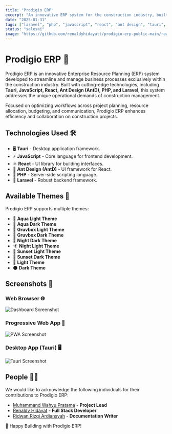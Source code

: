 ```yaml
---
title: "Prodigio ERP"
excerpt: "An innovative ERP system for the construction industry, built with Tauri, React, Ant Design, PHP, and Laravel."
date: "2025-01-31"
tags: ["laravel", "php", "javascript", "react", "ant design", "tauri", "rust"]
status: "selesai"
image: "https://github.com/renaldyhidayatt/prodigio-erp-public-main/raw/main/images/dashboard.png?raw=true"
---
```




# **Prodigio ERP** 🚀

Prodigio ERP is an innovative Enterprise Resource Planning (ERP) system developed to streamline and manage business processes exclusively within the construction industry. Built with cutting-edge technologies, including **Tauri, JavaScript, React, Ant Design (AntD), PHP, and Laravel**, this system addresses the unique operational demands of construction management.

Focused on optimizing workflows across project planning, resource allocation, budgeting, and communication, Prodigio ERP enhances efficiency and collaboration on construction projects.

## **Technologies Used** 🛠️

- 🖥️ **Tauri** - Desktop application framework.
- ⚡ **JavaScript** - Core language for frontend development.
- ⚛️ **React** - UI library for building interfaces.
- 🎨 **Ant Design (AntD)** - UI framework for React.
- 🐘 **PHP** - Server-side scripting language.
- 🚀 **Laravel** - Robust backend framework.

## **Available Themes** 🎨

Prodigio ERP supports multiple themes:

- 🌊 **Aqua Light Theme**
- 🌊 **Aqua Dark Theme**
- 🎨 **Gruvbox Light Theme**
- 🎨 **Gruvbox Dark Theme**
- 🌙 **Night Dark Theme**
- ☀️ **Night Light Theme**
- 🌅 **Sunset Light Theme**
- 🌅 **Sunset Dark Theme**
- 🔆 **Light Theme**
- 🌑 **Dark Theme**

## **Screenshots** 📸

### **Web Browser** 🌐
<img src="https://github.com/renaldyhidayatt/prodigio-erp-public-main/raw/main/images/dashboard.png?raw=true" alt="Dashboard Screenshot" width={600} height={400} />

### **Progressive Web App** 📱
<img src="https://github.com/renaldyhidayatt/prodigio-erp-public-main/raw/main/images/pwa.png?raw=true" alt="PWA Screenshot" width={600} height={400} />

### **Desktop App (Tauri)** 🖥️
<img src="https://github.com/renaldyhidayatt/prodigio-erp-public-main/raw/main/images/tauri.png?raw=true" alt="Tauri Screenshot" width={600} height={400} />

## **People** 👨‍💻

We would like to acknowledge the following individuals for their contributions to Prodigio ERP:

- [Muhammand Wahyu Pratama](https://www.linkedin.com/in/muhamad-wahyu-pratama-4493a1187/) - **Project Lead**
- [Renaldy Hidayat](https://www.linkedin.com/in/renaldy-hidayat-40033a1b5/) - **Full Stack Developer**
- [Ridwan Rizqi Ardiansyah](https://www.instagram.com/ridwan.riz/) - **Documentation Writer**

🚀 Happy Building with Prodigio ERP!
